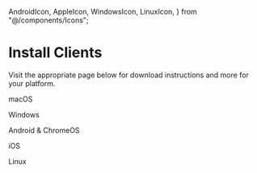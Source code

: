   AndroidIcon,
  AppleIcon,
  WindowsIcon,
  LinuxIcon,
} from "@/components/Icons";

# Install Clients

Visit the appropriate page below for download instructions and more for your
platform.

<div class="mt-20 flex justify-between text-center space-x-5">
  <AppleIcon size={10} href="/kb/user-guides/macos-client">
    <p>macOS</p>
  </AppleIcon>
  <WindowsIcon size={10} href="/kb/user-guides/windows-client">
    <p>Windows</p>
  </WindowsIcon>
  <AndroidIcon size={10} href="/kb/user-guides/android-client">
    <p>Android & ChromeOS</p>
  </AndroidIcon>
  <AppleIcon size={10} href="/kb/user-guides/ios-client">
    <p>iOS</p>
  </AppleIcon>
  <LinuxIcon size={10} href="/kb/user-guides/linux-client">
    <p>Linux</p>
  </LinuxIcon>
</div>

